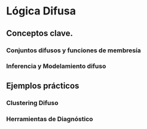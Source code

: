 # Lógica Difusa

## Conceptos clave.
### Conjuntos difusos y funciones de membresía
### Inferencia y Modelamiento difuso

## Ejemplos prácticos

### Clustering Difuso
### Herramientas de Diagnóstico